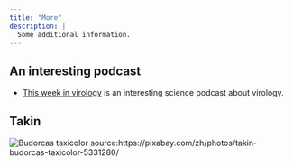 ```yaml
---
title: "More"
description: |
  Some additional information.
---
```

## An interesting podcast
- [This week in virology](https://www.microbe.tv/twiv/) is an interesting science podcast about virology.

## Takin
![Budorcas taxicolor](animal.jpeg)
source:https://pixabay.com/zh/photos/takin-budorcas-taxicolor-5331280/
